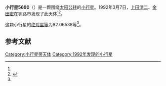 {{Infobox planet
| bgcolour = #FFFFC0
| name = 5690
| symbol = 
| image = 
| caption = 
| discovery = yes
| discovery_ref = 
| discoverer = [[上田清二|上田清二]]、[[金田宏|金田宏]]
| discovery_site = [[钏路市|钏路市]] 
| discovered = 1992年3月7日
| designations = yes
| mp_name = 
| named_after = 
| alt_names = 1992 EU/ 1987 DR
| mp_category = [[主带小行星|主带小行星]]
| orbit_ref = <ref name="a">[http://ssd.jpl.nasa.gov/sbdb.cgi?sstr=5690 5690] {{Wayback|url=http://ssd.jpl.nasa.gov/sbdb.cgi?sstr=5690 |date=20110610005509 }}，小行星數據庫瀏覽器（JPL Small-Body Database Browser）－[[美国国家航空航天局|美国国家航空航天局]]喷气推进实验室</ref>
| epoch = 2456400.5 (2013年4月18日更新)
| aphelion = {{convert|3.8645083|AU|km|3|abbr=on|lk=out}}
| perihelion = {{convert|1.7381979|AU|km|3|abbr=on}}
| semimajor = {{convert|2.8013531|AU|km|3|abbr=on}}
| eccentricity = 0.3795149
| period = 1712.577378 [[日|日]]<br />4.69[[儒略年|儒略年]]
| avg_speed = 
| inclination = 28.99593
| asc_node = 0.83586
| mean_anomaly = 
| arg_peri = 82.06538
| satellites = 
| physical_characteristics = yes
| dimensions = 
| mass = 
| density = 
| surface_grav = 
| escape_velocity = 
| sidereal_day = 
| axial_tilt = 
| pole_ecliptic_lat = 
| pole_ecliptic_lon = 
| albedo = 
| temperatures= 
| temp_name1 = 
| mean_temp_1 = 
| max_temp_1 = 
| temp_name2 = 
| max_temp_2 = 
| spectral_type = 
| abs_magnitude = 82.06538
}}

'''小行星5690'''（{{lang-en|5690}}）是一颗围绕[[太阳|太阳]][[公转|公转]]的[[小行星|小行星]]。1992年3月7日，[[上田清二|上田清二]]、[[金田宏|金田宏]]在钏路市发现了此天体<ref name="a" /><ref>{{cite news|title=小行星列表|url=http://cfa-www.harvard.edu/iau/lists/NumberedMPs.txt|accessdate=2013-07-08|newspaper=哈佛大学|archive-date=2008-05-17|archive-url=https://web.archive.org/web/20080517010638/http://cfa-www.harvard.edu/iau/lists/NumberedMPs.txt|dead-url=no}}</ref>。

这颗小行星的[[绝对星等|绝对星等]]为82.06538等<ref name="a" />。

==参考文献==
{{reflist}}
{{Minor Planet Number|[[小行星5689|小行星5689]]|[[小行星5691|小行星5691]]}}

{{小天体}}

[[Category:小行星带天体|Category:小行星带天体]]
[[Category:1992年发现的小行星|Category:1992年发现的小行星]]

{{asteroid-stub}}